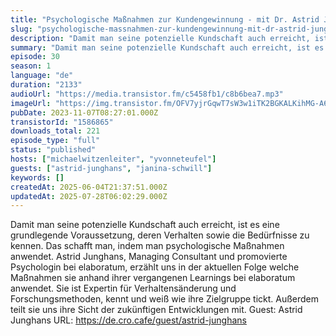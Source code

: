 ```yaml
---
title: "Psychologische Maßnahmen zur Kundengewinnung - mit Dr. Astrid Junghans"
slug: "psychologische-massnahmen-zur-kundengewinnung-mit-dr-astrid-junghans"
description: "Damit man seine potenzielle Kundschaft auch erreicht, ist es eine grundlegende Voraussetzung, deren Verhalten sowie die Bedürfnisse zu kennen. Das schafft man, indem man psychologische Maßnahmen anwendet. Astrid Junghans, Managing Consultant und promovierte Psychologin bei elaboratum, erzählt uns in der aktuellen Folge welche Maßnahmen sie anhand ihrer vergangenen Learnings bei elaboratum anwendet. Sie ist Expertin für Verhaltensänderung und Forschungsmethoden, kennt und weiß wie ihre Zielgruppe tickt. Außerdem teilt sie uns ihre Sicht der zukünftigen Entwicklungen mit. Guest: Astrid Junghans URL: https://de.cro.cafe/guest/astrid-junghans"
summary: "Damit man seine potenzielle Kundschaft auch erreicht, ist es eine grundlegende Voraussetzung, deren Verhalten sowie die Bedürfnisse zu kennen. Das schafft man, indem man psychologische Maßnahmen anwendet. Astrid Junghans, Managing Consultant und promovierte Psychologin bei elaboratum, erzählt uns in der aktuellen Folge welche Maßnahmen sie anhand ihrer vergangenen Learnings bei elaboratum anwendet. Sie ist Expertin für Verhaltensänderung und Forschungsmethoden, kennt und weiß wie ihre Zielgruppe tickt. Außerdem teilt sie uns ihre Sicht der zukünftigen Entwicklungen mit. Guest: Astrid Junghans URL: https://de.cro.cafe/guest/astrid-junghans"
episode: 30
season: 1
language: "de"
duration: "2133"
audioUrl: "https://media.transistor.fm/c5458fb1/c8b6bea7.mp3"
imageUrl: "https://img.transistor.fm/OFV7yjrGqwT7sW3w1iTK2BGKALKihMG-A6VAhZePpaU/rs:fill:0:0:1/w:3000/h:3000/q:60/aHR0cHM6Ly9pbWct/dXBsb2FkLXByb2R1/Y3Rpb24udHJhbnNp/c3Rvci5mbS83NGQ3/NTgxZWEzMDYzNjlm/ODBkY2NlNTM5ZDcx/MzdjMy5wbmc.webp"
pubDate: 2023-11-07T08:27:01.000Z
transistorId: "1586865"
downloads_total: 221
episode_type: "full"
status: "published"
hosts: ["michaelwitzenleiter", "yvonneteufel"]
guests: ["astrid-junghans", "janina-schwill"]
keywords: []
createdAt: 2025-06-04T21:37:51.000Z
updatedAt: 2025-07-28T06:02:29.000Z
---
```


Damit man seine potenzielle Kundschaft auch erreicht, ist es eine grundlegende Voraussetzung, deren Verhalten sowie die Bedürfnisse zu kennen. Das schafft man, indem man psychologische Maßnahmen anwendet. Astrid Junghans, Managing Consultant und promovierte Psychologin bei elaboratum, erzählt uns in der aktuellen Folge welche Maßnahmen sie anhand ihrer vergangenen Learnings bei elaboratum anwendet. Sie ist Expertin für Verhaltensänderung und Forschungsmethoden, kennt und weiß wie ihre Zielgruppe tickt. Außerdem teilt sie uns ihre Sicht der zukünftigen Entwicklungen mit. Guest: Astrid Junghans URL: https://de.cro.cafe/guest/astrid-junghans
